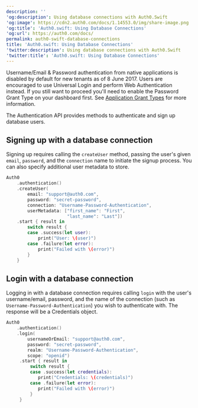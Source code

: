 ---
description: ''
'og:description': Using database connections with Auth0.Swift
'og:image': https://cdn2.auth0.com/docs/1.14553.0/img/share-image.png
'og:title': 'Auth0.swift: Using Database Connections'
'og:url': https://auth0.com/docs/
permalink: auth0-swift-database-connections
title: 'Auth0.swift: Using Database Connections'
'twitter:description': Using database connections with Auth0.Swift
'twitter:title': 'Auth0.swift: Using Database Connections'
---
<Card title="Database authentication on Native platforms">

Username/Email & Password authentication from native applications is disabled by default for new tenants as of 8 June 2017. Users are encouraged to use Universal Login and perform Web Authentication instead. If you still want to proceed you'll need to enable the Password Grant Type on your dashboard first. See [Application Grant Types](/docs/get-started/applications/application-grant-types) for more information.

</Card>

The Authentication API provides methods to authenticate and sign up database users.

## Signing up with a database connection

Signing up requires calling the `createUser` method, passing the user's given `email`, `password`, and the `connection` name to initiate the signup process. You can also specify additional user metadata to store.

```swift lines
Auth0
    .authentication()
    .createUser(
        email: "support@auth0.com",
        password: "secret-password",
        connection: "Username-Password-Authentication",
        userMetadata: ["first_name": "First",
                       "last_name": "Last"])
    .start { result in
        switch result {
        case .success(let user):
            print("User: \(user)")
        case .failure(let error):
            print("Failed with \(error)")
        }
    }
```

## Login with a database connection

Logging in with a database connection requires calling `login` with the user's username/email, password, and the name of the connection (such as `Username-Password-Authentication`) you wish to authenticate with. The response will be a Credentials object.

```swift lines
Auth0
    .authentication()
    .login(
        usernameOrEmail: "support@auth0.com",
        password: "secret-password",
        realm: "Username-Password-Authentication",
        scope: "openid")
     .start { result in
         switch result {
         case .success(let credentials):
            print("Credentials: \(credentials)")
         case .failure(let error):
            print("Failed with \(error)")
         }
     }
```
